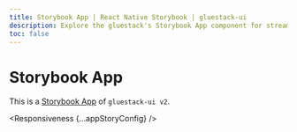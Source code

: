 ```yaml
---
title: Storybook App | React Native Storybook | gluestack-ui
description: Explore the gluestack's Storybook App component for streamlined React & React Native UI design. Build, test, and showcase React Native components with ease.
toc: false
---
```



<Meta title="with-nativewind/Apps/Storybook App" />

# Storybook App

This is a [Storybook App](https://storybook-v2.gluestack.io/?path=/story/stories-accordion--accordion) of `gluestack-ui v2`.

<Responsiveness {...appStoryConfig} />
